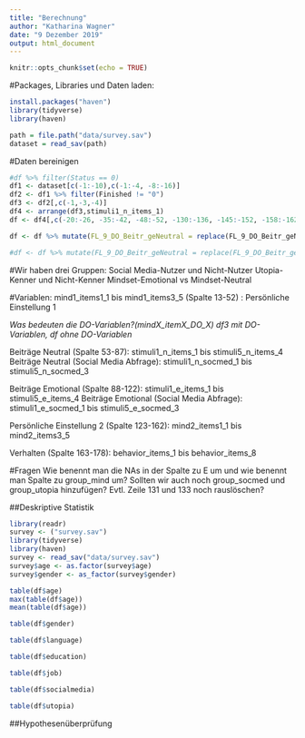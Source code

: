 ```yaml
---
title: "Berechnung"
author: "Katharina Wagner"
date: "9 Dezember 2019"
output: html_document
---
```


```r
knitr::opts_chunk$set(echo = TRUE)
```


#Packages, Libraries und Daten laden:
```r
install.packages("haven")
library(tidyverse)
library(haven)

path = file.path("data/survey.sav")
dataset = read_sav(path)
```

#Daten bereinigen
```r
#df %>% filter(Status == 0)
df1 <- dataset[c(-1:-10),c(-1:-4, -8:-16)]
df2 <- df1 %>% filter(Finished != "0")
df3 <- df2[,c(-1,-3,-4)] 
df4 <- arrange(df3,stimuli1_n_items_1)
df <- df4[,c(-20:-26, -35:-42, -48:-52, -130:-136, -145:-152, -158:-162, -171:-178)]

df <- df %>% mutate(FL_9_DO_Beitr_geNeutral = replace(FL_9_DO_Beitr_geNeutral, FL_9_DO_Beitr_geNeutral == 1, "N"))

#df <- df %>% mutate(FL_9_DO_Beitr_geNeutral = replace(FL_9_DO_Beitr_geNeutral, FL_9_DO_Beitr_geNeutral == "NA", #"E"))

```

#Wir haben drei Gruppen:
Social Media-Nutzer und Nicht-Nutzer
Utopia-Kenner und Nicht-Kenner
Mindset-Emotional vs Mindset-Neutral

#Variablen:
mind1_items1_1 bis mind1_items3_5 (Spalte 13-52) : Persönliche Einstellung 1

*Was bedeuten die DO-Variablen?(mindX_itemX_DO_X) df3 mit DO-Variablen, df ohne DO-Variablen*

Beiträge Neutral (Spalte 53-87): stimuli1_n_items_1 bis stimuli5_n_items_4
Beiträge Neutral (Social Media Abfrage): stimuli1_n_socmed_1 bis stimuli5_n_socmed_3
    
Beiträge Emotional (Spalte 88-122): stimuli1_e_items_1 bis stimuli5_e_items_4
Beiträge Emotional (Social Media Abfrage): stimuli1_e_socmed_1 bis stimuli5_e_socmed_3

Persönliche Einstellung 2 (Spalte 123-162): mind2_items1_1 bis mind2_items3_5 

Verhalten (Spalte 163-178): behavior_items_1 bis behavior_items_8 

#Fragen
Wie benennt man die NAs in der Spalte zu E um und wie benennt man Spalte zu group_mind um? Sollten wir auch noch group_socmed und group_utopia hinzufügen? Evtl. Zeile 131 und 133 noch rauslöschen?

##Deskriptive Statistik
```r
library(readr)
survey <- ("survey.sav")
library(tidyverse)
library(haven)
survey <- read_sav("data/survey.sav")
survey$age <- as.factor(survey$age)
survey$gender <- as_factor(survey$gender)

table(df$age)
max(table(df$age))
mean(table(df$age))

table(df$gender)

table(df$language)

table(df$education)

table(df$job)

table(df$socialmedia)

table(df$utopia)

```



##Hypothesenüberprüfung
```r

```

